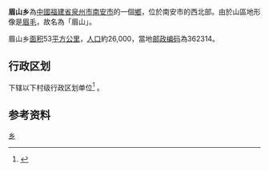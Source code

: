 {{中国乡级行政区|35/05/83/200/000}}
'''眉山乡'''為[[中國|中國]][[福建省|福建省]][[泉州市|泉州市]][[南安市|南安市]]的一個[[鄉|鄉]]，位於南安市的西北部。由於山區地形像是[[眉毛|眉毛]]，故名為「眉山」。

眉山乡[[面积|面积]]53[[平方公里|平方公里]]，[[人口|人口]]約26,000，當地[[邮政编码|邮政编码]]為362314。

== 行政区划 ==
{{PAGENAMEBASE}}下辖以下村级行政区划单位<ref>{{PRC admin/ref sgc|35/05/83/200/000}}</ref>
{{PRC admin/children|35/05/83/200/000}}。

== 参考资料 ==
{{reflist}}

{{PRC admin/navcat|35/05/83/200/000}}
[[Category:南安市乡镇|乡]]